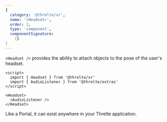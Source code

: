 ```yaml
---
{
  category: '@threlte/xr',
  name: '<Headset>',
  order: 2,
  type: 'component',
  componentSignature:
    {}
}
---
```


`<Headset />` provides the ability to attach objects to the pose of the user's headset.

```svelte
<script>
  import { Headset } from '@threlte/xr'
  import { AudioListener } from '@threlte/extras'
</script>

<Headset>
  <AudioListener />
</Headset>
```

Like a Portal, it can exist anywhere in your Threlte application.

<Example path="xr/headset" />
